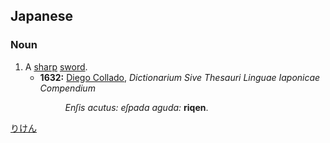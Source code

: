 ==Japanese==
{{ja-kanjitab|利|剣}}

===Noun===
{{ja-noun|りけん}}

# A [[sharp]] [[sword]].
#* '''1632:''' [[w:Diego Collado|Diego Collado]], ''Dictionarium Sive Thesauri Linguae Iaponicae Compendium''
#*: ''Enſis acutus: eſpada aguda:'' '''riqen'''.

[[Category:ja:Weapons|りけん]]